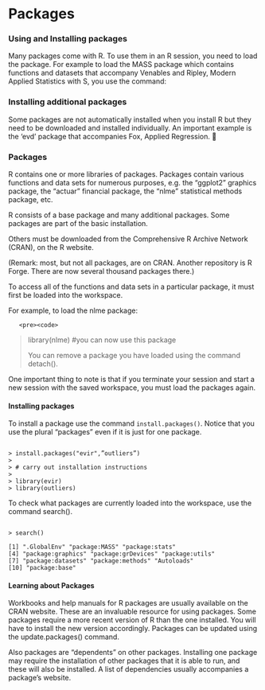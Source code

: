 Packages
===============
### Using and Installing packages
Many packages come with R. To use them in an R session, you need to load the package. For example to load the MASS package which contains functions and datasets that accompany Venables and Ripley, Modern Applied Statistics with S, you use the command:

### Installing additional packages
Some packages are not automatically installed when you install R but they need to be downloaded and installed individually. An important example is the 'evd' package that accompanies Fox, Applied Regression. 



  <h3>Packages</h3>
R contains one or more libraries of packages. Packages contain various functions and data sets for numerous purposes, e.g. the “ggplot2” graphics package, the “actuar” financial package, the “nlme” statistical methods package, etc. 

R consists of a base package and many additional packages. Some packages are part of the basic installation. 

Others must be downloaded from the Comprehensive R Archive Network (CRAN), on the R website.

(Remark: most, but not all packages, are on CRAN. Another repository is R Forge. There are now several thousand packages there.)
<p>
To access all of the functions and data sets in a particular package, it must first be loaded into the workspace. 

For example, to load the nlme package:

       <pre><code>
> library(nlme)
> #you can now use this package
</code></pre>
You can remove a package you have loaded using the command detach().

One important thing to note is that if you terminate your session and start a new session with the saved workspace, you must load the packages again.

<!-- ######################################################################### --> 
<h4>Installing packages</h4>

To install a package use the command <code>install.packages()</code>. Notice that you use the plural "packages" even if it is just for one package.
<pre><code>
> install.packages("evir",”outliers”)
> 
> # carry out installation instructions
>
> library(evir)
> library(outliers)
</code></pre> 
To check what packages are currently loaded into the workspace, use the command search().

<pre><code>
> search()

[1] ".GlobalEnv" "package:MASS" "package:stats"
[4] "package:graphics" "package:grDevices" "package:utils"
[7] "package:datasets" "package:methods" "Autoloads"
[10] "package:base"
</code></pre>

<h4>Learning about Packages</h4>
Workbooks and help manuals for R packages are usually available on the CRAN website. These are an invaluable resource for using packages.
Some packages require a more recent version of R than the one installed. You will have to install the new version accordingly.
Packages can be updated using the update.packages() command.
<p>
Also packages are "dependents" on other packages. Installing one package may require the installation of other packages that it is able to run, and these will also be installed. 
A list of dependencies  usually accompanies a package’s website.



 
